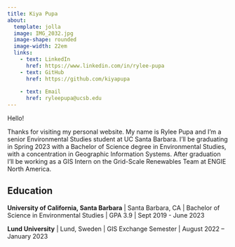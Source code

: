 ```yaml
---
title: Kiya Pupa
about: 
  template: jolla
  image: IMG_2032.jpg
  image-shape: rounded
  image-width: 22em
  links: 
    - text: LinkedIn
      href: https://www.linkedin.com/in/rylee-pupa
    - text: GitHub
      href: https://github.com/kiyapupa
      
    - text: Email
      href: ryleepupa@ucsb.edu
---
```


Hello!

Thanks for visiting my personal website. My name is Rylee Pupa and I'm a senior Environmental Studies student at UC Santa Barbara. I'll be graduating in Spring 2023 with a Bachelor of Science degree in Environmental Studies, with a concentration in Geographic Information Systems. After graduation I'll be working as a GIS Intern on the Grid-Scale Renewables Team at ENGIE North America.

## Education

**University of California, Santa Barbara** \| Santa Barbara, CA \| Bachelor of Science in Environmental Studies \| GPA 3.9 \| Sept 2019 - June 2023

**Lund University** \| Lund, Sweden \| GIS Exchange Semester \| August 2022 -- January 2023
